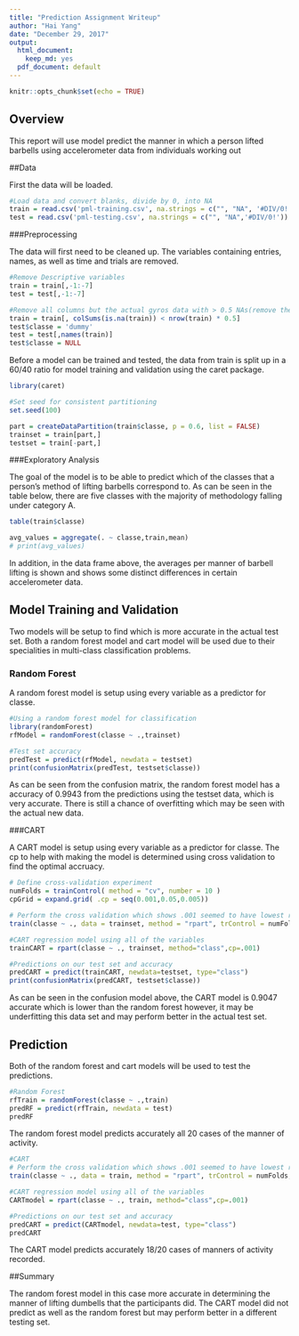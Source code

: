 ```yaml
---
title: "Prediction Assignment Writeup"
author: "Hai Yang"
date: "December 29, 2017"
output:
  html_document:
    keep_md: yes
  pdf_document: default
---
```


```r
knitr::opts_chunk$set(echo = TRUE)
```

## Overview

This report will use model predict the manner in which a person lifted barbells using accelerometer data from individuals working out

##Data

First the data will be loaded.

```r
#Load data and convert blanks, divide by 0, into NA
train = read.csv('pml-training.csv', na.strings = c("", "NA", '#DIV/0!'))
test = read.csv('pml-testing.csv', na.strings = c("", "NA",'#DIV/0!'))
```

###Preprocessing

The data will first need to be cleaned up. The variables containing entries, names, as well as time and trials are removed.

```r
#Remove Descriptive variables
train = train[,-1:-7]
test = test[,-1:-7]

#Remove all columns but the actual gyros data with > 0.5 NAs(remove the min/max features already in data)
train = train[, colSums(is.na(train)) < nrow(train) * 0.5]
test$classe = 'dummy'
test = test[,names(train)]
test$classe = NULL
```

Before a model can be trained and tested, the data from train is split up in a 60/40 ratio for model training and validation using the caret package.

```r
library(caret)

#Set seed for consistent partitioning
set.seed(100)

part = createDataPartition(train$classe, p = 0.6, list = FALSE)
trainset = train[part,]
testset = train[-part,]
```

###Exploratory Analysis

The goal of the model is to be able to predict which of the classes that a person's method of lifting barbells correspond to. As can be seen in the table below, there are five classes with the majority of methodology falling under category A.

```r
table(train$classe)
```

```r
avg_values = aggregate(. ~ classe,train,mean)
# print(avg_values)
```

In addition, in the data frame above, the averages per manner of barbell lifting is shown and shows some distinct differences in certain accelerometer data. 

## Model Training and Validation

Two models will be setup to find which is more accurate in the actual test set. Both a random forest model and cart model will be used due to their specialities in multi-class classification problems.

### Random Forest

A random forest model is setup using every variable as a predictor for classe.

```r
#Using a random forest model for classification
library(randomForest)
rfModel = randomForest(classe ~ .,trainset)

#Test set accuracy
predTest = predict(rfModel, newdata = testset)
print(confusionMatrix(predTest, testset$classe))
```

As can be seen from the confusion matrix, the random forest model has a accuracy of 0.9943 from the predictions using the testset data, which is very accurate. There is still a chance of overfitting which may be seen with the actual new data.

###CART

A CART model is setup using every variable as a predictor for classe. The cp to help with making the model is determined using cross validation to find the optimal accruacy.

```R
# Define cross-validation experiment
numFolds = trainControl( method = "cv", number = 10 )
cpGrid = expand.grid( .cp = seq(0.001,0.05,0.005)) 

# Perform the cross validation which shows .001 seemed to have lowest r^2
train(classe ~ ., data = trainset, method = "rpart", trControl = numFolds, tuneGrid = cpGrid )

#CART regression model using all of the variables
trainCART = rpart(classe ~ ., trainset, method="class",cp=.001)

#Predictions on our test set and accuracy
predCART = predict(trainCART, newdata=testset, type="class")
print(confusionMatrix(predCART, testset$classe))
```

As can be seen in the confusion model above, the CART model is 0.9047 accurate which is lower than the random forest however, it may be underfitting this data set and may perform better in the actual test set.

## Prediction

Both of the random forest and cart models will be used to test the predictions.

```R
#Random Forest
rfTrain = randomForest(classe ~ .,train)
predRF = predict(rfTrain, newdata = test)
predRF
```

The random forest model predicts accurately all 20 cases of the manner of activity.

```R
#CART
# Perform the cross validation which shows .001 seemed to have lowest r^2
train(classe ~ ., data = train, method = "rpart", trControl = numFolds, tuneGrid = cpGrid )

#CART regression model using all of the variables
CARTmodel = rpart(classe ~ ., train, method="class",cp=.001)

#Predictions on our test set and accuracy
predCART = predict(CARTmodel, newdata=test, type="class")
predCART
```

The CART model predicts accurately 18/20 cases of manners of activity recorded.

##Summary

The random forest model in this case more accurate in determining the manner of lifting dumbells that the participants did. The CART model did not predict as well as the random forest but may perform better in a different testing set. 